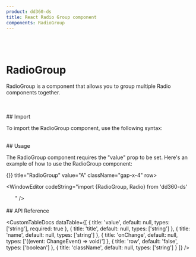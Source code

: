 ```yaml
---
product: dd360-ds
title: React Radio Group component
components: RadioGroup
---
```


<br />
<br />

# <span name="floating-nav">RadioGroup</span>

RadioGroup is a component that allows you to group multiple Radio components together.

<br />
<br />
## <span name="floating-nav">Import</span>

To import the RadioGroup component, use the following syntax:

<WindowEditor codeString="import { RadioGroup } from 'dd360-ds'" />
<WindowEditor codeString="import RadioGroup from 'dd360-ds/RadioGroup'" />

<br />
## <span name="floating-nav">Usage</span>

The RadioGroup component requires the "value" prop to be set. Here's an example of how to use the RadioGroup component:

<ContainerComponentDoc className="gap-y-2">
    <RadioGroup name="radio-buttons-group" onChange={() => {}} title="RadioGroup" value="A" className="gap-x-4" row>
        <Radio label="Lorem A" value="A" className="cursor-pointer -mb-0" />
        <Radio label="Lorem B" value="B" className="cursor-pointer -mb-0" />
    </RadioGroup>
</ContainerComponentDoc>

<WindowEditor
    codeString="import {RadioGroup, Radio} from 'dd360-ds'
    
<RadioGroup name='radio-buttons-group' title='RadioGroup' value='A' row>
    &nbsp;&nbsp;<Radio label='Lorem A' value='A' />
    &nbsp;&nbsp;<Radio label='Lorem B' value='B' />
</RadioGroup>
"
/>

<br />
<br />
## <span name="floating-nav">API Reference</span>

<CustomTableDocs
    dataTable={[
        { title: 'value', default: null, types: ['string'], required: true },
        { title: 'title', default: null, types: ['string'] },
        { title: 'name', default: null, types: ['string'] },
        { title: 'onChange', default: null, types: ['((event: ChangeEvent<HTMLInputElement>) => void)'] },
        { title: 'row', default: 'false', types: ['boolean'] },
        { title: 'className', default: null, types: ['string'] }
    ]}
/>

